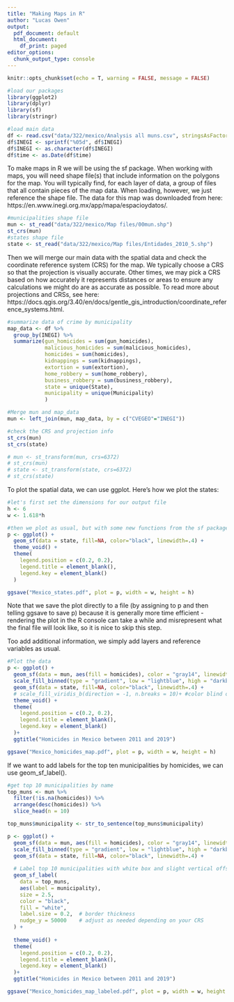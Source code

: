 ```yaml
---
title: "Making Maps in R"
author: "Lucas Owen"
output:
  pdf_document: default
  html_document:
    df_print: paged
editor_options:
  chunk_output_type: console
---
```


```r
knitr::opts_chunk$set(echo = T, warning = FALSE, message = FALSE)

#load our packages
library(ggplot2)
library(dplyr)
library(sf)
library(stringr)

#load main data
df <- read.csv("data/322/mexico/Analysis all muns.csv", stringsAsFactors = F, na.strings = c("", "NA"))
df$INEGI <- sprintf("%05d", df$INEGI)
df$INEGI <- as.character(df$INEGI)
df$time <- as.Date(df$time)
```


To make maps in R we will be using the sf package. When working with maps, you will need shape file(s) that include information on the polygons for the map. You will typically find, for each layer of data, a group of files that all contain pieces of the map data. When loading, however, we just reference the shape file. The data for this map was downloaded from here: https://en.www.inegi.org.mx/app/mapa/espacioydatos/.

```r
#municipalities shape file
mun <- st_read("data/322/mexico/Map files/00mun.shp")
st_crs(mun)
#states shape file
state <- st_read("data/322/mexico/Map files/Entidades_2010_5.shp")
```


Then we will merge our main data with the spatial data and check the coordinate reference system (CRS) for the map. We typically choose a CRS so that the projection is visually accurate. Other times, we may pick a CRS based on how accurately it represents distances or areas to ensure any calculations we might do are as accurate as possible. To read more about projections and CRSs, see here: https://docs.qgis.org/3.40/en/docs/gentle_gis_introduction/coordinate_reference_systems.html.

```r
#summarize data of crime by municipality
map_data <- df %>%
  group_by(INEGI) %>%
  summarize(gun_homicides = sum(gun_homicides),
            malicious_homicides = sum(malicious_homicides),
            homicides = sum(homicides),
            kidnappings = sum(kidnappings),
            extortion = sum(extortion),
            home_robbery = sum(home_robbery),
            business_robbery = sum(business_robbery),
            state = unique(State),
            municipality = unique(Municipality)
            )

#Merge mun and map_data
mun <- left_join(mun, map_data, by = c("CVEGEO"="INEGI"))

#check the CRS and projection info
st_crs(mun)
st_crs(state)

# mun <- st_transform(mun, crs=6372)
# st_crs(mun)
# state <- st_transform(state, crs=6372)
# st_crs(state)
```


To plot the spatial data, we can use ggplot. Here's how we plot the states:

```r
#let's first set the dimensions for our output file
h <- 6
w <- 1.618*h

#then we plot as usual, but with some new functions from the sf package
p <- ggplot() +
  geom_sf(data = state, fill=NA, color="black", linewidth=.4) +
  theme_void() +
  theme(
    legend.position = c(0.2, 0.2),
    legend.title = element_blank(),
    legend.key = element_blank()
  )

ggsave("Mexico_states.pdf", plot = p, width = w, height = h)
```

Note that we save the plot directly to a file (by assigning to p and then telling ggsave to save p) because it is generally more time efficient - rendering the plot in the R console can take a while and misrepresent what the final file will look like, so it is nice to skip this step.

Too add additional information, we simply add layers and reference variables as usual.

```r
#Plot the data
p <- ggplot() +
  geom_sf(data = mun, aes(fill = homicides), color = "gray14", linewidth = .05) +
  scale_fill_binned(type = "gradient", low = "lightblue", high = "darkblue", n.breaks = 10) +
  geom_sf(data = state, fill=NA, color="black", linewidth=.4) +
  # scale_fill_viridis_b(direction = -1, n.breaks = 10)+ #color blind option
  theme_void() +
  theme(
    legend.position = c(0.2, 0.2),
    legend.title = element_blank(),
    legend.key = element_blank()
  )+
  ggtitle("Homicides in Mexico between 2011 and 2019")

ggsave("Mexico_homicides_map.pdf", plot = p, width = w, height = h)
```


If we want to add labels for the top ten municipalities by homicides, we can use geom_sf_label().

```r
#get top 10 municipalities by name
top_muns <- mun %>%
  filter(!is.na(homicides)) %>%
  arrange(desc(homicides)) %>%
  slice_head(n = 10)

top_muns$municipality <- str_to_sentence(top_muns$municipality)

p <- ggplot() +
  geom_sf(data = mun, aes(fill = homicides), color = "gray14", linewidth = .05) +
  scale_fill_binned(type = "gradient", low = "lightblue", high = "darkblue", n.breaks = 10) +
  geom_sf(data = state, fill=NA, color="black", linewidth=.4) +
  
  # Label top 10 municipalities with white box and slight vertical offset
  geom_sf_label(
    data = top_muns,
    aes(label = municipality),
    size = 2.5,
    color = "black",
    fill = "white",
    label.size = 0.2,  # border thickness
    nudge_y = 50000    # adjust as needed depending on your CRS
  ) +
  
  theme_void() +
  theme(
    legend.position = c(0.2, 0.2),
    legend.title = element_blank(),
    legend.key = element_blank()
  )+
  ggtitle("Homicides in Mexico between 2011 and 2019")

ggsave("Mexico_homicides_map_labeled.pdf", plot = p, width = w, height = h)
```

